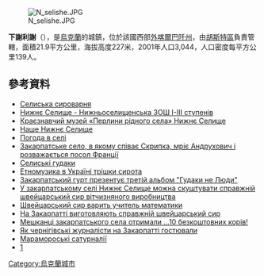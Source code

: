 [[Image:N_selishe.JPG|right]]

{{coord|48|11|59|N|23|26|51|E|scale:100000|display=title}}


'''下謝利謝'''（{{lang-uk|Нижнє Селище}}），是[[烏克蘭|烏克蘭]]的城鎮，位於該國西部[[外喀爾巴阡州|外喀爾巴阡州]]，由[[胡斯特區|胡斯特區]]負責管轄，面積21.9平方公里，海拔高度227米，2001年人口3,044，人口密度每平方公里139人。

==參考資料==
* [https://web.archive.org/web/20130820215137/http://latifundist.com/kompanii/27948-seliska-syrovarnya Селиська сироварня]
* [http://nselishche.at.ua/index/administracija_shkoli/0-14 Нижнє Селище - Нижньоселищенська ЗОШ I-III ступенів]{{Wayback|url=http://nselishche.at.ua/index/administracija_shkoli/0-14 |date=20201115021322 }}
* [http://tourinform.org.ua/15390-2 Краєзнавчий музей «Перлини рідного села» Нижнє Селище]{{Wayback|url=http://tourinform.org.ua/15390-2 |date=20200929012930 }}
* [http://nselishche.at.ua/index/nashe_nizhne_selishhe/0-31 Наше Нижнє Селище]{{Wayback|url=http://nselishche.at.ua/index/nashe_nizhne_selishhe/0-31 |date=20201108072019 }}
* [http://weather.in.ua/ua/zakarpatskaja/16873 Погода в селі]{{Wayback|url=http://weather.in.ua/ua/zakarpatskaja/16873 |date=20201116042111 }}
* [https://archive.is/20130706150036/http://zik.com.ua/ua/print/2008/02/11/125438 Закарпатське село, в якому співає Скрипка, мріє Андрухович і розважається посол Франції]
* [https://web.archive.org/web/20160412124514/http://hudaki.org/ua/index.php Селиські гудаки]
* [https://web.archive.org/web/20160310042752/http://www.ua-reporter.com/print/49921 Етномузика в Україні трішки сирота]
* [http://www.ua-reporter.com/print/64599 Закарпатський гурт презентує третій альбом "Гудаки не Люди"]{{Wayback|url=http://www.ua-reporter.com/print/64599 |date=20181211181055 }}
* [https://web.archive.org/web/20140718091819/http://www.ua-reporter.com/print/5018 У закарпатському селі Нижнє Селище можна скуштувати справжній швейцарський сир вітчизняного виробництва]
* [https://archive.is/20130706152104/http://gazeta.ua/print.php?id=119196 Швейцарський сир варить учитель математики]
* [https://web.archive.org/web/20160310042534/http://www.ua-reporter.com/print/50348 На Закарпатті виготовляють справжній швейцарський сир] 
* [https://web.archive.org/web/20160310103237/http://www.ua-reporter.com/print/49332 Мешканці закарпатського села отримали ...10 безкоштовних корів!]
* [http://h.ua/story/83894 Як чернігівські журналісти на Закарпатті гостювали]{{Wayback|url=http://h.ua/story/83894 |date=20181005181924 }}
* [https://web.archive.org/web/20091003091439/http://culture.unian.net/ukr/detail/186091 Марамороські сатурналії]
* [http://seliskasirovarnia.com.ua/]{{Wayback|url=http://seliskasirovarnia.com.ua/ |date=20201206190801 }}

{{Ukraine-geo-stub}}
[[Category:烏克蘭城市|Category:烏克蘭城市]]
